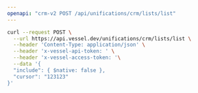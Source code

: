 ```yaml
---
openapi: "crm-v2 POST /api/unifications/crm/lists/list"
---
```


<RequestExample>

```bash Request
curl --request POST \
  --url https://api.vessel.dev/unifications/crm/lists/list \
  --header 'Content-Type: application/json' \
  --header 'x-vessel-api-token: ' \
  --header 'x-vessel-access-token: '\
  --data '{
  "include": { $native: false },
  "cursor": "123123"
}'
```

</RequestExample>


